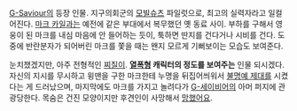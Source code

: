 [[G-Saviour]]의 등장 인물. 지구의회군의 [[모빌슈츠]] 파일럿으로, 최고의 실력자라고 일컬어진다. [[마크 카일]]과는 예전에 같은 부대에서 복무했던 옛 동료 사이. 부하를 구해서 영웅이 된 마크를 내심 마음에 안 들어하는 듯이, 툭하면 딴지를 건다거나 시비를 건다. 도중에 반란분자가 되어버린 마크를 쫓을 때는 왠지 모르게 기뻐보이는 모습도 보여준다.

눈치챘겠지만, 아주 전형적인 [[찌질이]]. '''[[열폭]]형 캐릭터의 정도를 보여주는''' 인물 되시겠다. 자신의 지시를 무시하고 윙맨을 구한 마크한테 누명을 뒤집어씌워서 [[불명예 제대]]를 시켰다는 게 드러났으며, 마지막에도 마크를 가지고 놀려다가 [[G-세이비어]]의 아머 퍼지에 관광당한다. 목숨은 건진 모양이지만 후견인이 사망해서 [[망했어요]].
